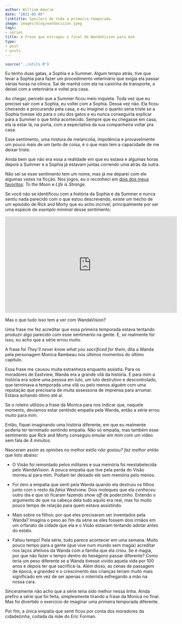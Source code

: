 ```yaml
---
author: William Amorim
date: "2021-03-05"
linktitle: Spoilers de toda a primeira temporada.
image: images/blog/wandavision.jpeg
tags:
- séries
title: A frase que estragou o final de WandaVision para mim
type:
- post
- posts
---
```


```r
source("../utils.R")
```

Eu tenho duas gatas, a Sophia e a Summer. Algum tempo atrás, tive que levar a Sophia para fazer um procedimento veterinário que exigia ela passar várias horas na clínica. Saí de manhã com ela na caixinha de transporte, a deixei com a veterinária e voltei pra casa.

Ao chegar, percebi que a Summer ficou meio inquieta. Toda vez que eu precisei sair com a Sophia, eu voltei com a Sophia. Dessa vez não. Ela ficou cheirando e procurando pela casa, e eu imaginei o quanto seria triste se a Sophia tivesse ido para o céu dos gatos e eu nunca conseguiria explicar para a Summer o que tinha acontecido. Sempre que eu chegasse em casa, ela ia estar lá, na porta, com a expectativa da sua companheira voltar pra casa.

Esse sentimento, uma mistura de melancolia, impotência e provavelmente um pouco mais de um tanto de coisa, é o que mais tem a capacidade de me deixar triste. 

Ainda bem que não era essa a realidade em que eu estava e algumas horas depois a Summer e a Sophia já estavam juntas correndo uma atrás da outra.

Não sei se esse sentimento tem um nome, mas já me deparei com ele algumas vezes na ficção. Nos jogos, eu o reconheci em [dois dos meus favoritos](https://wamorim.com/blog/2021-01-01-meu-top-10-jogos/): *To the Moon* e *Life is Strange*.

Se você não se identificou com a história da Sophia e da Summer e nunca sentiu nada parecido com o que estou descrevendo, existe um trecho de um episódio de Rick and Morty que eu acho incrível, principalmente por ser uma espécie de *exemplo minimal* desse sentimento:

<iframe width="560" height="315" src="https://www.youtube.com/embed/K8DaX0FFthc" frameborder="0" allow="accelerometer; autoplay; clipboard-write; encrypted-media; gyroscope; picture-in-picture" allowfullscreen></iframe>

Mas o que tudo isso tem a ver com WandaVision?

Uma frase me fez acreditar que essa primeira temporada estava tentando produzir algo parecido com esse sentimento na gente. E, se realmente for isso, eu acho que a série errou muito.

A frase foi *They'll never know what you sacrificed for them*, dita a Wanda pela personagem Monica Rambeau nos últimos momentos do último capítulo. 

Essa frase me causou muita estranheza enquanto assistia. Para os moradores de Eastview, Wanda era a grande vilã da história. E para mim a história era sobre uma pessoa em luto, um luto destrutivo e descontrolado, que terminava a temporada uma vilã ou pelo menos alguém com uma reputação que precisaria de muita assessoria de imprensa para arrumar. Estava achando ótimo até aí.

Se o roteiro utilizou a frase da Monica para nos indicar que, naquele momento, devíamos estar sentindo empatia pela Wanda, então a série errou muito para mim.

Então, fiquei imaginando uma história diferente, em que eu realmente poderia ter terminado sentindo empatia. Não só empatia, mas também esse sentimento que Rick and Morty conseguiu emular em mim com um vídeo sem fala de 4 minutos.

Nasceram assim as opiniões no melhor estilo *não gostou? faz melhor então* que listo abaixo:

- O Visão foi remontado pelos militares e sua memória foi reestabelecida pelo WandaVision. A pouca empatia que tive pela perda do Visão morreu aí para mim. Podiam ter deixado ele sem memória pelo menos.

- Foi zero a empatia que senti pela Wanda quando ela destruiu os filhos junto com o resto da *falsa* Westview. Dois moleques que ela *conheceu* outro dia e que só ficaram fazendo *show off* de poderzinho. Entendo o argumento de que na cabeça dela tudo aquilo era real, mas foi muito pouco tempo de relação para quem estava assistindo.

- Mais sobre os filhos: por que eles precisaram ser inventados pela Wanda? Imagina o peso ao fim da série se eles fossem dois irmãos em um orfanato da cidade que ela e o Visão estavam tentando adotar antes do estalo. 

- Faltou tempo! Pela série, tudo parece acontecer em uma semana. Muito pouco tempo para a gente (que vive num mundo sem magia) acreditar nos laços afetivos da Wanda com a família que ela criou. Se é magia, por que não fazer o tempo dentro do hexágono passar diferente? Como teria um peso diferente se a Wanda tivesse vivido aquela vida por 100 anos e depois ter que sacrificá-la. Além disso, as cenas de passagem de época, a gravidez e o crescimento das crianças teriam muito mais significado em vez de ser apenas o roteirista esfregando a mão na nossa cara.

Sinceramente não acho que a série teria sido melhor nessa linha. Ainda prefiro a série que foi feita, simplesmente tirando a frase da Monica no final. Mas foi divertido o exercício de imaginar uma primeira temporada diferente.

Por fim, a única empatia que senti ficou por conta dos moradores da cidadezinha, coitada da mãe do Eric Forman.








